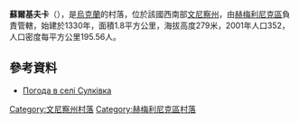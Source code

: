 {{coord|49|41|45|N|27|51|52|E|scale:30000|display=title}}

'''蘇爾基夫卡'''（{{lang-uk|Сулківка}}），是[[烏克蘭|烏克蘭]]的村落，位於該國西南部[[文尼察州|文尼察州]]，由[[赫梅利尼克區|赫梅利尼克區]]負責管轄，始建於1330年，面積1.8平方公里，海拔高度279米，2001年人口352，人口密度每平方公里195.56人。

==參考資料==
* [http://weather.in.ua/ua/vinnickaja/25520 Погода в селі Сулківка] {{Wayback|url=http://weather.in.ua/ua/vinnickaja/25520 |date=20200521071223 }}

[[Category:文尼察州村落|Category:文尼察州村落]]
[[Category:赫梅利尼克區村落|Category:赫梅利尼克區村落]]


{{Vinnytsia-geo-stub}}